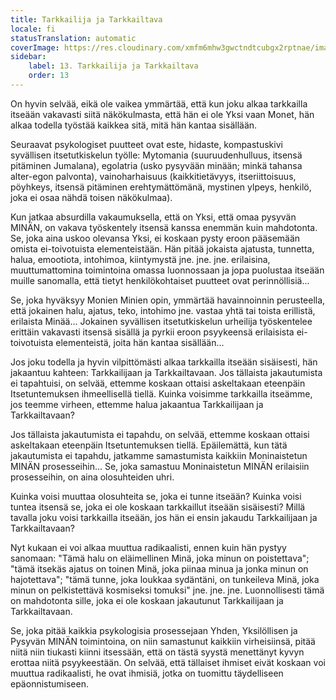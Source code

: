```yaml
---
title: Tarkkailija ja Tarkkailtava
locale: fi
statusTranslation: automatic
coverImage: https://res.cloudinary.com/xmfm6mhw3gwctndtcubgx2rptnae/image/upload/v1740468922/small_cover_tratado_de_psicologia_revolucionaria_a4c0dca4e0.webp
sidebar:
    label: 13. Tarkkailija ja Tarkkailtava
    order: 13
---
```

On hyvin selvää, eikä ole vaikea ymmärtää, että kun joku alkaa tarkkailla itseään vakavasti siitä näkökulmasta, että hän ei ole Yksi vaan Monet, hän alkaa todella työstää kaikkea sitä, mitä hän kantaa sisällään.

Seuraavat psykologiset puutteet ovat este, hidaste, kompastuskivi syvällisen itsetutkiskelun työlle: Mytomania (suuruudenhulluus, itsensä pitäminen Jumalana), egolatria (usko pysyvään minään; minkä tahansa alter-egon palvonta), vainoharhaisuus (kaikkitietävyys, itseriittoisuus, pöyhkeys, itsensä pitäminen erehtymättömänä, mystinen ylpeys, henkilö, joka ei osaa nähdä toisen näkökulmaa).

Kun jatkaa absurdilla vakaumuksella, että on Yksi, että omaa pysyvän MINÄN, on vakava työskentely itsensä kanssa enemmän kuin mahdotonta. Se, joka aina uskoo olevansa Yksi, ei koskaan pysty eroon pääsemään omista ei-toivotuista elementeistään. Hän pitää jokaista ajatusta, tunnetta, halua, emootiota, intohimoa, kiintymystä jne. jne. jne. erilaisina, muuttumattomina toimintoina omassa luonnossaan ja jopa puolustaa itseään muille sanomalla, että tietyt henkilökohtaiset puutteet ovat perinnöllisiä...

Se, joka hyväksyy Monien Minien opin, ymmärtää havainnoinnin perusteella, että jokainen halu, ajatus, teko, intohimo jne. vastaa yhtä tai toista erillistä, erilaista Minää... Jokainen syvällisen itsetutkiskelun urheilija työskentelee erittäin vakavasti itsensä sisällä ja pyrkii eroon psyykeensä erilaisista ei-toivotuista elementeistä, joita hän kantaa sisällään...

Jos joku todella ja hyvin vilpittömästi alkaa tarkkailla itseään sisäisesti, hän jakaantuu kahteen: Tarkkailijaan ja Tarkkailtavaan. Jos tällaista jakautumista ei tapahtuisi, on selvää, ettemme koskaan ottaisi askeltakaan eteenpäin Itsetuntemuksen ihmeellisellä tiellä. Kuinka voisimme tarkkailla itseämme, jos teemme virheen, ettemme halua jakaantua Tarkkailijaan ja Tarkkailtavaan?

Jos tällaista jakautumista ei tapahdu, on selvää, ettemme koskaan ottaisi askeltakaan eteenpäin Itsetuntemuksen tiellä. Epäilemättä, kun tätä jakautumista ei tapahdu, jatkamme samastumista kaikkiin Moninaistetun MINÄN prosesseihin... Se, joka samastuu Moninaistetun MINÄN erilaisiin prosesseihin, on aina olosuhteiden uhri.

Kuinka voisi muuttaa olosuhteita se, joka ei tunne itseään? Kuinka voisi tuntea itsensä se, joka ei ole koskaan tarkkaillut itseään sisäisesti? Millä tavalla joku voisi tarkkailla itseään, jos hän ei ensin jakaudu Tarkkailijaan ja Tarkkailtavaan?

Nyt kukaan ei voi alkaa muuttua radikaalisti, ennen kuin hän pystyy sanomaan: "Tämä halu on eläimellinen Minä, joka minun on poistettava"; "tämä itsekäs ajatus on toinen Minä, joka piinaa minua ja jonka minun on hajotettava"; "tämä tunne, joka loukkaa sydäntäni, on tunkeileva Minä, joka minun on pelkistettävä kosmiseksi tomuksi" jne. jne. jne. Luonnollisesti tämä on mahdotonta sille, joka ei ole koskaan jakautunut Tarkkailijaan ja Tarkkailtavaan.

Se, joka pitää kaikkia psykologisia prosessejaan Yhden, Yksilöllisen ja Pysyvän MINÄN toimintoina, on niin samastunut kaikkiin virheisiinsä, pitää niitä niin tiukasti kiinni itsessään, että on tästä syystä menettänyt kyvyn erottaa niitä psyykeestään. On selvää, että tällaiset ihmiset eivät koskaan voi muuttua radikaalisti, he ovat ihmisiä, jotka on tuomittu täydelliseen epäonnistumiseen.

